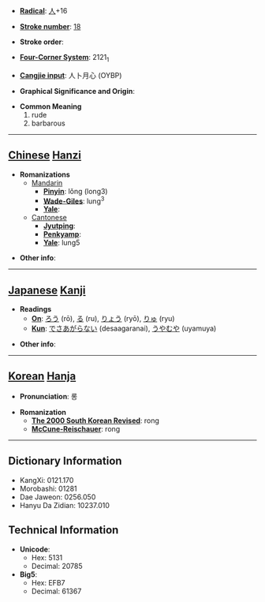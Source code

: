 * '''[[Wiktionary:Chinese radical index| Radical]]''': [[Wiktionary:Chinese radical index 人|人]]+16

* '''[[Wiktionary:Chinese total strokes index|Stroke number]]''': [[Wiktionary:Chinese total strokes index 18|18]]

* '''Stroke order''': 

* '''[[Wiktionary:Chinese four corner index|Four-Corner System]]''': 2121<sub>1</sub>

* '''[[Wiktionary:Chinese Cangjie index|Cangjie input]]''': 人卜月心 (OYBP)

* '''Graphical Significance and Origin''': 

* '''Common Meaning'''
*#rude
*# barbarous


----

== [[Chinese]] [[Hanzi]] ==

* '''Romanizations'''
** [[Mandarin]]
*** '''[[Pinyin]]''': lǒng (long3)
*** '''[[Wade-Giles]]''': lung<sup>3</sup>
*** '''[[Yale]]''': 
**[[Cantonese]]
***'''[[Jyutping]]''':
***'''[[Penkyamp]]''': 
***'''[[Yale]]''': lung5

* '''Other info''': 

----

== [[Japanese]] [[Kanji]] ==

* '''Readings'''
** '''[[On]]''': [[ろう]] (rō), [[る]] (ru), [[りょう]] (ryō), [[りゅ]] (ryu)
** '''[[Kun]]''': [[でさあがらない]] (desaagaranai), [[うやむや]] (uyamuya)

* '''Other info''':  

----

== [[Korean]] [[Hanja]] ==

* '''Pronunciation''': 롱

* '''Romanization'''
** '''[[The 2000 South Korean Revised Romanization|The 2000 South Korean Revised]]''': rong
** '''[[McCune-Reischauer]]''': rong

----

== Dictionary Information ==

* KangXi: 0121.170
* Morobashi: 01281
* Dae Jaweon: 0256.050
* Hanyu Da Zidian: 10237.010

== Technical Information ==

* '''Unicode''':
** Hex: 5131
** Decimal: 20785
* '''Big5''':
** Hex: EFB7
** Decimal: 61367